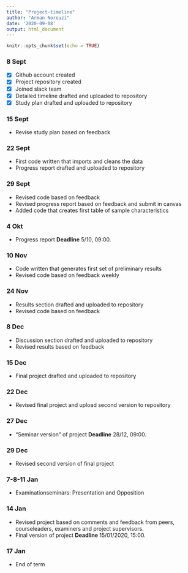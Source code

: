 ---
title: "Project-timeline"
author: "Arman Norouzi"
date: '2020-09-08'
output: html_document
---

```{r setup, include=FALSE}
knitr::opts_chunk$set(echo = TRUE)
```
\fontsize{12}{22}
\selectfont

### 8 Sept
- [x] Github account created                                     
- [x] Project repository created  
- [x] Joined slack team  
- [x] Detailed timeline drafted and uploaded to repository  
- [x] Study plan drafted and uploaded to repository  

### 15 Sept
- Revise study plan based on feedback 

### 22 Sept
- First code written that imports and cleans the data  
- Progress report drafted and uploaded to repository

### 29 Sept
- Revised code based on feedback
- Revised progress report based on feedback and submit in canvas
- Added code that creates first table of sample characteristics

### 4 Okt
- Progress report **Deadline** 5/10, 09:00.

### 10 Nov
- Code written that generates first set of preliminary results
- Revised code based on feedback weekly

### 24 Nov
- Results section drafted and uploaded to repository
- Revised code based on feedback

### 8 Dec		
- Discussion section drafted and uploaded to repository
- Revised results based on feedback

### 15 Dec
- Final project drafted and uploaded to repository

### 22 Dec
- Revised final project and upload second version to repository

### 27 Dec
- "Seminar version" of project **Deadline** 28/12, 09:00.

### 29 Dec
- Revised second version of final project

### 7-8-11 Jan
- Examinationseminars: Presentation and Opposition

### 14 Jan
- Revised project based on comments and feedback from peers, courseleaders, examiners and project supervisors.
- Final version of project **Deadline** 15/01/2020, 15:00.

### 17 Jan
- End of term
